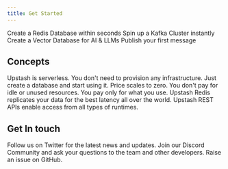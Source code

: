 ```yaml
---
title: Get Started
---
```


<CardGroup cols={2}>
  <Card title="Serverless Redis" href="/redis/overall/getstarted">
    Create a Redis Database within seconds
  </Card>
  <Card title="Serverless Kafka" href="/kafka/overall/getstarted">
    Spin up a Kafka Cluster instantly
  </Card>
  <Card title="Serverless Vector" href="/vector/overall/getstarted">
    Create a Vector Database for AI & LLMs
  </Card>
  <Card title="QStash" href="/qstash/overall/getstarted">
    Publish your first message
  </Card>
</CardGroup>

## Concepts

<CardGroup cols={2}>
  <Card title="Serverless" href="/common/concepts/serverless">
    Upstash is serverless. You don't need to provision any infrastructure. Just
    create a database and start using it.
  </Card>
  <Card title="Scale to Zero" href="/common/concepts/scale-to-zero">
    Price scales to zero. You don't pay for idle or unused resources. You pay
    only for what you use.
  </Card>
  <Card title="Global Replication" href="/common/concepts/global-replication">
    Upstash Redis replicates your data for the best latency all over the world.
  </Card>
  <Card title="Access Anywhere" href="/common/concepts/access-anywhere">
    Upstash REST APIs enable access from all types of runtimes.
  </Card>
</CardGroup>

## Get In touch

<CardGroup cols={3}>
  <Card title="Twitter" icon="twitter" href="https://twitter.com/upstash">
    Follow us on Twitter for the latest news and updates.
  </Card>
  <Card title="Discord" icon="discord" href="https://upstash.com/discord">
    Join our Discord Community and ask your questions to the team and other
    developers.
  </Card>
  <Card
    title="GitHub"
    icon="github"
    href="https://github.com/upstash/issues/issues/new"
  >
    Raise an issue on GitHub.
  </Card>
</CardGroup>
